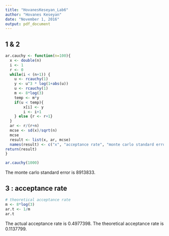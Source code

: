 ```yaml
---
title: "HovanesKeseyan_Lab6"
author: "Hovanes Keseyan"
date: "November 1, 2016"
output: pdf_document
---
```


## 1 & 2 

```r
ar.cauchy <- function(n=100){
  x <- double(n)
  i <- 1
  r <- 0
  while(i < (n+1)) {
    u <- rcauchy(1)
    y <- u^3 * log(1+abs(u))
    u <- rcauchy(1)
    m <- 8*log(3)
    temp <- m*y
    if(u < temp){
        x[i] <- y
        i <- i+1
    } else {r <- r+1}
  }
  ar <- r/(r+n)
  mcse <- sd(x)/sqrt(n)
  mcse
  result <- list(x, ar, mcse)
  names(result) <- c("x", "acceptance rate", "monte carlo standard error")
return(result)
}

ar.cauchy(1000)
```

The monte carlo standard error is 8913833.

## 3 : acceptance rate

```r
# theoretical acceptance rate
m <- 8*log(3)
ar.t <- 1/m
ar.t
```

The actual acceptance rate is 0.4977398. The theoretical acceptance rate is 0.1137799.
